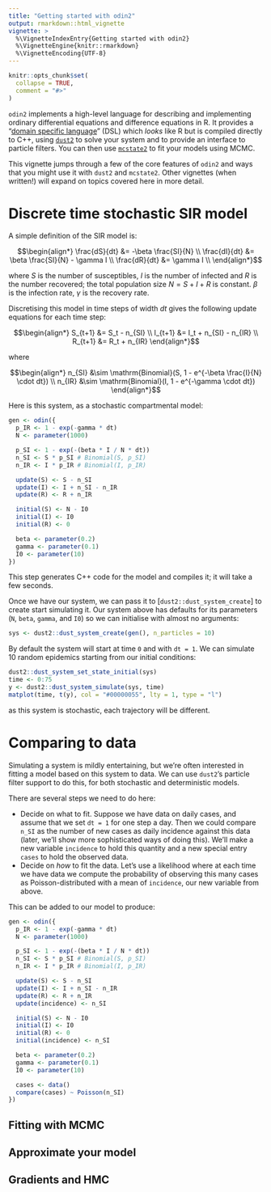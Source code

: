 ```yaml
---
title: "Getting started with odin2"
output: rmarkdown::html_vignette
vignette: >
  %\VignetteIndexEntry{Getting started with odin2}
  %\VignetteEngine{knitr::rmarkdown}
  %\VignetteEncoding{UTF-8}
---
```


```r
knitr::opts_chunk$set(
  collapse = TRUE,
  comment = "#>"
)
```

`odin2` implements a high-level language for describing and implementing ordinary differential equations and difference equations in R.  It provides a "[domain specific language](https://en.wikipedia.org/wiki/Domain-specific_language)" (DSL) which _looks_ like R but is compiled directly to C++, using [`dust2`](https://mrc-ide.github.io/dust2/) to solve your system and to provide an interface to particle filters.  You can then use [`mcstate2`](https://mrc-ide.github.io/mcstate2/) to fit your models using MCMC.

This vignette jumps through a few of the core features of `odin2` and ways that you might use it with `dust2` and `mcstate2`.  Other vignettes (when written!) will expand on topics covered here in more detail.

# Discrete time stochastic SIR model

A simple definition of the SIR model is:

$$\begin{align*}
\frac{dS}{dt} &= -\beta \frac{SI}{N} \\
\frac{dI}{dt} &= \beta \frac{SI}{N} - \gamma I \\
\frac{dR}{dt} &= \gamma I \\
\end{align*}$$

where $S$ is the number of susceptibles, $I$ is the number of infected and $R$ is the number recovered; the total population size $N = S + I + R$ is constant. $\beta$ is the infection rate, $\gamma$ is the recovery rate.

Discretising this model in time steps of width $dt$ gives the following update equations for each time step:

$$\begin{align*}
S_{t+1} &= S_t - n_{SI} \\
I_{t+1} &= I_t + n_{SI} - n_{IR} \\
R_{t+1} &= R_t + n_{IR}
\end{align*}$$

where

$$\begin{align*}
n_{SI} &\sim \mathrm{Binomial}(S, 1 - e^{-\beta \frac{I}{N} \cdot dt}) \\
n_{IR} &\sim \mathrm{Binomial}(I, 1 - e^{-\gamma \cdot dt})
\end{align*}$$

Here is this system, as a stochastic compartmental model:

```r
gen <- odin({
  p_IR <- 1 - exp(-gamma * dt)
  N <- parameter(1000)

  p_SI <- 1 - exp(-(beta * I / N * dt))
  n_SI <- S * p_SI # Binomial(S, p_SI)
  n_IR <- I * p_IR # Binomial(I, p_IR)

  update(S) <- S - n_SI
  update(I) <- I + n_SI - n_IR
  update(R) <- R + n_IR

  initial(S) <- N - I0
  initial(I) <- I0
  initial(R) <- 0

  beta <- parameter(0.2)
  gamma <- parameter(0.1)
  I0 <- parameter(10)
})
```

This step generates C++ code for the model and compiles it; it will take a few seconds.

Once we have our system, we can pass it to [`dust2::dust_system_create`] to create start simulating it.  Our system above has defaults for its parameters (`N`, `beta`, `gamma`, and `I0`) so we can initialise with almost no arguments:

```r
sys <- dust2::dust_system_create(gen(), n_particles = 10)
```

By default the system will start at time `0` and with `dt = 1`.  We can simulate 10 random epidemics starting from our initial conditions:

```r
dust2::dust_system_set_state_initial(sys)
time <- 0:75
y <- dust2::dust_system_simulate(sys, time)
matplot(time, t(y), col = "#00000055", lty = 1, type = "l")
```

as this system is stochastic, each trajectory will be different.

# Comparing to data

Simulating a system is mildly entertaining, but we're often interested in fitting a model based on this system to data.  We can use `dust2`'s particle filter support to do this, for both stochastic and deterministic models.

There are several steps we need to do here:

* Decide on what to fit.  Suppose we have data on daily cases, and assume that we set `dt = 1` for one step a day.  Then we could compare `n_SI` as the number of new cases as daily incidence against this data (later, we'll show more sophisticated ways of doing this).  We'll make a new variable `incidence` to hold this quantity and a new special entry `cases` to hold the observed data.
* Decide on *how* to fit the data.  Let's use a likelihood where at each time we have data we compute the probability of observing this many cases as Poisson-distributed with a mean of `incidence`, our new variable from above.

This can be added to our model to produce:

<!-- I'm not sure if it's possible in pkgdown etc to highlight lines.

https://forum.posit.co/t/line-highlighting-within-code-chunks-knitted-notebook/58748/10
https://forum.posit.co/t/highlight-one-line-in-a-code-chunk/178046/5

    it's also likely that most tricks here won't survive pkgdown
-->

```r
gen <- odin({
  p_IR <- 1 - exp(-gamma * dt)
  N <- parameter(1000)

  p_SI <- 1 - exp(-(beta * I / N * dt))
  n_SI <- S * p_SI # Binomial(S, p_SI)
  n_IR <- I * p_IR # Binomial(I, p_IR)

  update(S) <- S - n_SI
  update(I) <- I + n_SI - n_IR
  update(R) <- R + n_IR
  update(incidence) <- n_SI

  initial(S) <- N - I0
  initial(I) <- I0
  initial(R) <- 0
  initial(incidence) <- n_SI

  beta <- parameter(0.2)
  gamma <- parameter(0.1)
  I0 <- parameter(10)

  cases <- data()
  compare(cases) ~ Poisson(n_SI)
})
```

<!-- This will be best to show once we have a data set and ideally that will be in data.frame form -->

## Fitting with MCMC

## Approximate your model

## Gradients and HMC
